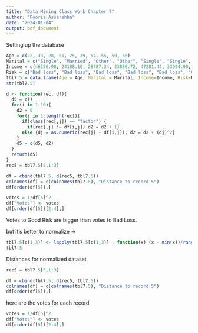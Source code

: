 ```yaml
---
title: "Data Mining Class Work Chapter 7"
author: "Pooria Assarehha"
date: "2024-01-04"
output: pdf_document
---
```


Setting up the database

```r
Age = c(22, 33, 28, 51, 25, 39, 54, 55, 50, 66)
Marital = c("Single", "Married", "Other", "Other", "Single", "Single", "Single", "Married", "Married", "Married")
Income = c(46156.98, 24188.10, 28787.34, 23886.72, 47281.44, 33994.90, 28716.50, 49186.75, 46726.50, 36120.34)
Risk = c("Bad loss", "Bad loss", "Bad loss", "Bad loss", "Bad loss", "Good risk", "Good risk", "Good risk", "Good risk", "Good risk")
tbl7.5 = data.frame(Age = Age, Marital = Marital, Income=Income, Risk=Risk, stringsAsFactors = TRUE)
str(tbl7.5)
```

```r
d <- function(rec, df){
  d5 = c()
  for(i in 1:10){
    d2 = 0
    for(j in 1:length(rec)){
      if(class(rec[,j]) == "factor") {
        if(rec[,j] != df[i,j]) d2 = d2 + 1}
      else {dj = as.numeric(rec[j] - df[i,j]); d2 = d2 + (dj)^2}
    }
    d5 = c(d5, d2)
  }
  return(d5)
}
rec5 = tbl7.5[5,1:3]

df = cbind(tbl7.5, d(rec5, tbl7.5))
colnames(df) = c(colnames(tbl7.5), "Distance to record 5")
df[order(df[5]),]
```

```r
votes = 1/df[5]^2
df["Votes"] <- votes
df[order(df[5])[2:4],]
```

Votes to Good Risk are bigger than votes to Bad Loss.

but it's better to normalize =>

```r
tbl7.5[c(1,3)] <- lapply(tbl7.5[c(1,3)] , function(x) (x - min(x))/range(x) )
tbl7.5
```


Distances for normalized dataset

```r
rec5 = tbl7.5[5,1:3]

df = cbind(tbl7.5, d(rec5, tbl7.5))
colnames(df) = c(colnames(tbl7.5), "Distance to record 5")
df[order(df[5]),]
```

here are the votes for each record

```r
votes = 1/df[5]^2
df["Votes"] <- votes
df[order(df[5])[2:4],]
```
